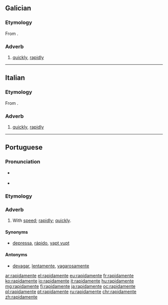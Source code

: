 {{also|rápidamente|ràpidamente}}
==Galician==

===Etymology===
From {{suffix|rápido|mente|lang=gl}}.

===Adverb===
{{gl-adv}}

# [[quickly]], [[rapidly]]

----

==Italian==

===Etymology===
From {{suffix|rapido|mente|lang=it}}.

===Adverb===
{{it-adv}}

# [[quickly]], [[rapidly]]

----

==Portuguese==

===Pronunciation===
* {{a|PT}} {{IPA|/ʁa.pi.ðɐ.ˈmẽ.tɨ/|lang=pt}}
* {{hyphenation|ra|pi|da|men|te|lang=pt}}

===Etymology===
{{pt-etym-mente|rápido|rápida}}

===Adverb===
{{pt-adv|sup=rapidissimamente}}

# With [[speed]]; [[rapidly]]; [[quickly]].

====Synonyms====
* [[depressa]], [[rápido]], [[vapt vupt]]

====Antonyms====
* [[devagar]], [[lentamente]], [[vagarosamente]]

[[ar:rapidamente]]
[[el:rapidamente]]
[[eu:rapidamente]]
[[fr:rapidamente]]
[[ko:rapidamente]]
[[io:rapidamente]]
[[it:rapidamente]]
[[hu:rapidamente]]
[[mg:rapidamente]]
[[fj:rapidamente]]
[[ja:rapidamente]]
[[oc:rapidamente]]
[[pl:rapidamente]]
[[pt:rapidamente]]
[[ru:rapidamente]]
[[chr:rapidamente]]
[[zh:rapidamente]]
